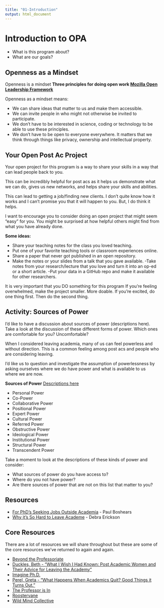 ```yaml
---
title: "01-Introduction"
output: html_document
---
```


# Introduction to OPA {-}

- What is this program about?
- What are our goals?


## Openness as a Mindset {-}
Openness is a mindset 
**Three principles for doing open work [Mozilla Open Leadership Framework](https://mozilla.github.io/open-leadership-framework/framework/#what-is-open)** 

Openness as a mindset means:  

- We can share ideas that matter to us and make them accessible.
- We can invite people in who might not otherwise be invited to participate. 
- We don't have to be interested in science, coding or technology to be able to use these principles. 
- We don't have to be open to everyone everywhere. It matters that we think through things like privacy, ownership and intellectual property.  

## Your Open Post Ac Project {-}
Your open project for this program is a way to share your skills in a way that can lead people back to you. 

This can be incredibly helpful for post acs as it helps us demonstrate what we can do, gives us new networks, and helps share your skills and abilities. 

This can lead to getting a job/finding new clients. I don't quite know how it works and I can't promise you that it will happen to you. But, I do think it helps.  

I want to encourage you to consider doing an open project that might seem "easy" for you. You might be surprised at how helpful others might find from what you have already done. 

**Some ideas:** 

- Share your teaching notes for the class you loved teaching. 
- Put one of your favorite teaching tools or classroom experiences online.  
- Share a paper that never got published in an open repository.
- Make the notes or your slides from a talk that you gave available. 
-Take notes from your research/lecture that you love and turn it into an op-ed or a short article. 
-Put your data in a GitHub repo and make it available for other researchers. 

It is very important that you DO something for this program 
If you're feeling overwhelmed, make the project smaller. More doable. If you're excited, do one thing first. Then do the second thing. 


## Activity: Sources of Power {-} 
I'd like to have a discussion about sources of power (descriptions here). Take a look at the discussion of these different forms of power. Which ones are comfortable for you? Uncomfortable? 

When I considered leaving academia, many of us can feel powerless and without direction. This is a common feeling among post acs and people who are considering leaving. 

I'd like us to question and investigate the assumption of powerlessness by asking ourselves where we do have power and what is available to us where we are now. 

**Sources of Power**  [Descriptions here](https://www.buildingmovement.org/pdf/Sources_of_Power.pdf)

- Personal Power
- Co-Power
- Collaborative Power
- Positional Power
- Expert Power
- Cultural Power 
- Referred Power
- Obstructive Power
- Ideological Power
- Institutional Power
- Structural Power
- Transcendent Power

Take a moment to look at the descriptions of these kinds of power and consider: 

- What sources of power do you have access to? 
- Where do you not have power? 
- Are there sources of power that are not on this list that matter to you? 

## Resources {-}
- [For PhD's Seeking Jobs Outside Academia](http://paulboshears.com/2020/01/04/for-phds-seeking-jobs-outside-academia/) - Paul Boshears 
- [Why it's So Hard to Leave Academe](https://www.chronicle.com/article/Why-It-s-So-Hard-to-Leave/233670) - Debra Erickson 

## Core Resources {-}

There are a lot of resources we will share throughout but these are some of the core resources we've returned to again and again. 

- [Beyond the Professoriate](https://community.beyondprof.com/) 
- [Duckles, Beth - "What I Wish I Had Known: Post Academic Women and Their Advice for Leaving the Academy"](https://static1.squarespace.com/static/5a0cc397f09ca473053aea14/t/5aa700b071c10baf62f8ea88/1520894128791/What+I+Wish+I+Had+KnownFINAL.pdf)  
- [Imagine Ph.D.](https://www.imaginephd.com/)
- [Perel, Greta - "What Happens When Academics Quit? Good Things it Turns Out."](https://www.timeshighereducation.com/blog/what-happens-when-academics-quit-good-things-it-turns-out)
- [The Professor is In](http://theprofessorisin.com/)
- [Roostervane](https://roostervane.com/)
- [Wild Mind Collective](http://www.wildmindcollective.com/) 



